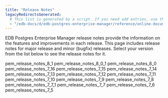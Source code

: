 ```yaml
---
title: "Release Notes"
legacyRedirectsGenerated:
  # This list is generated by a script. If you need add entries, use the `legacyRedirects` key.
  - "/edb-docs/d/edb-postgres-enterprise-manager/reference/online-documentation/8.0/release_notes.html"
---
```


EDB Postgres Enterprise Manager release notes provide the information on the features and improvements in each release. This page includes release notes for major release and minor (bugfix) releases. Select your version from the list below to see the release notes for it.

<div class="toctree">

pem_release_notes_8_1 pem_release_notes_8_0_1 pem_release_notes_8_0 pem_release_notes_7_16 pem_release_notes_7_15 pem_release_notes_7_14 pem_release_notes_7_13 pem_release_notes_7_12 pem_release_notes_7_11 pem_release_notes_7_10 pem_release_notes_7_9 pem_release_notes_7_8 pem_release_notes_7_7_1 pem_release_notes_7_7 pem_release_notes_7_6 pem_release_notes_7_5

</div>

